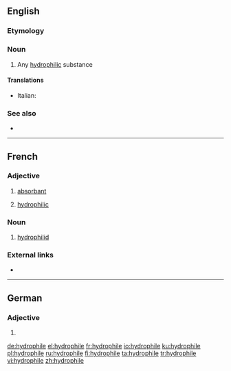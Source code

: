 ==English==

===Etymology===
{{confix|hydro|phile|lang=en}}

===Noun===
{{en-noun}}

# {{label|en|chemistry}} Any [[hydrophilic]] substance

====Translations====
{{trans-top|hydrophilic substance}}
* Italian: {{t+|it|idrofila|f}}
{{trans-mid}}
{{trans-bottom}}

===See also===
* {{l|en|lipophile}}

----

==French==

===Adjective===
{{fr-adj|mf}}

# [[absorbant]]
# {{label|fr|chemistry}} [[#English|hydrophilic]]

===Noun===
{{fr-noun|m}}

# {{label|fr|zoology}} [[hydrophilid]]

===External links===
* {{R:TLFi}}

----

==German==

===Adjective===
{{head|de|adjective form}}

# {{de-inflected form of|hydrophil}}

[[de:hydrophile]]
[[el:hydrophile]]
[[fr:hydrophile]]
[[io:hydrophile]]
[[ku:hydrophile]]
[[pl:hydrophile]]
[[ru:hydrophile]]
[[fi:hydrophile]]
[[ta:hydrophile]]
[[tr:hydrophile]]
[[vi:hydrophile]]
[[zh:hydrophile]]